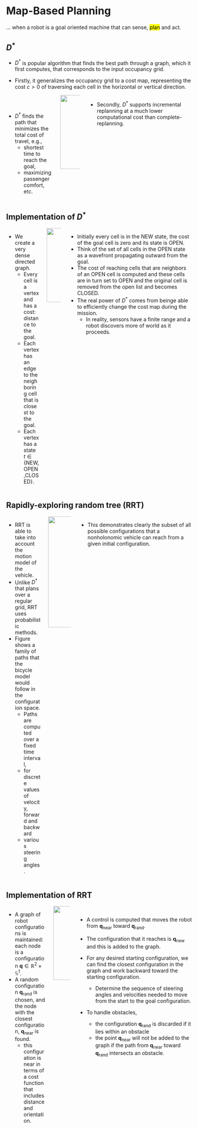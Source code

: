 # Map-Based Planning

... when a robot is a goal oriented machine that can sense, <mark>plan</mark> and act.


## $D^*$ {.smaller}

* $D^*$ is popular algorithm that finds the best path through a graph, which it 
first computes, that corresponds to the input occupancy grid.

* Firstly, it generalizes the occupancy grid to a cost map, representing the
cost $c > 0$ of traversing each cell in the horizontal or vertical direction.

:::: {.columns}

::: {.column width="70%"}

<br>

* $D^*$ finds the path that minimizes the total cost of travel, e.g.,
  - shortest time to reach the goal,
  - maximizing passenger comfort, etc.
:::

::: {.column width="30%"}
<center>
<img src="contents/assets/dstarpath.png" width=400 height=200 />
</center>
:::

* Secondly, $D^*$ supports incremental replanning at a much lower computational
cost than complete-replanning.

::::


## Implementation of $D^*$ {.smaller}

:::: {.columns}

::: {.column width="70%"}
* We create a very dense directed graph.
  - Every cell is a vertex and has a cost: distance to the goal.
  - Each vertex has an edge to the neighboring cell that is closest to the goal.
  - Each vertex has a state $t \in \{\text{NEW,OPEN,CLOSED}\}$.
:::

::: {.column width="30%"}
<center>
<img src="contents/assets/dstarpath.png" width=400 height=200 />
</center>
:::

* Initially every cell is in the NEW state, the cost of the goal cell is zero
and its state is OPEN.
* Think of the set of all cells in the OPEN state as a wavefront
propagating outward from the goal.
* The cost of reaching cells that are neighbors of an OPEN cell is computed and
these cells are in turn set to OPEN and the original cell is removed from the
open list and becomes CLOSED.
* The real power of $D^*$ comes from beinge able to efficiently change the cost
map during the mission.
  - In reality, sensors have a finite range and a robot discovers more of world
    as it proceeds.

::::



## Rapidly-exploring random tree (RRT) {.smaller}

:::: {.columns}

::: {.column width="60%"}
* RRT is able to take into account the motion model of the vehicle.
* Unlike $D^*$ that plans over a regular grid, RRT uses probabilistic methods.
* Figure shows a family of paths that the bicycle model would follow in the
configuration space.
  - Paths are computed over a fixed time interval,
  - for discrete values of velocity, forward and backward 
  - various steering angles.
:::

::: {.column width="40%"}
<center>
<img src="contents/assets/bicycle_model.png" width=300 height=300/>
</center>
:::

* This demonstrates clearly the subset of all possible configurations that a
nonholonomic vehicle can reach from a given initial configuration.

::::



## Implementation of RRT {.smaller}

:::: {.columns}

::: {.column width="70%"}
* A graph of robot configurations is maintained: each node is a configuration
$\bm{q} \in \mathbb{R}^2 \times \mathbb{S}^1$.
* A random configuration $\bm{q}_{\text{rand}}$ is chosen, and the node with the
closest configuration, $\bm{q}_{\text{near}}$ is found.
  - this configuration is near in terms of a cost function that includes
    distance and orientation.
:::

::: {.column width="30%"}
<center>
<img src="contents/assets/fig5_margin2.svg" width=200 height=200/>
</center>
:::

* A control is computed that moves the robot from $\bm{q}_{\text{near}}$ toward
$\bm{q}_{\text{rand}}$.
* The configuration that it reaches is $\bm{q}_{\text{new}}$ and this is added
to the graph.

* For any desired starting configuration, we can find the closest configuration
in the graph and work backward toward the starting configuration.
  - Determine the sequence of steering angles and velocities needed to move from
    the start to the goal configuration.

* To handle obstacles, 
  - the configuration $\bm{q}_{\text{rand}}$ is discarded if it lies within an obstacle
  - the point $\bm{q}_{\text{near}}$ will not be added to the graph if the path
    from $\bm{q}_{\text{near}}$ toward $\bm{q}_{\text{rand}}$ intersects an
    obstacle.

::::
